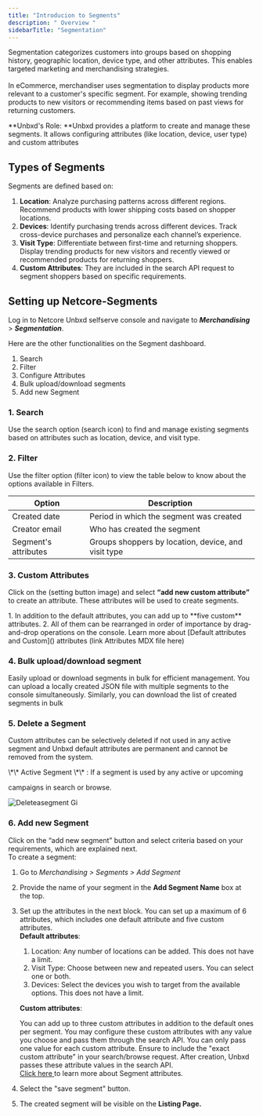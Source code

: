 ```yaml
---
title: "Introducion to Segments"
description: " Overview "
sidebarTitle: "Segmentation"
---
```


Segmentation categorizes customers into groups based on shopping history, geographic location, device type, and other attributes. This enables targeted marketing and merchandising strategies. \
\
In eCommerce, merchandiser uses segmentation to display products more relevant to a customer's specific segment. For example, showing trending products to new visitors or recommending items based on past views for returning customers.

\*\*Unbxd's Role: \*\*Unbxd provides a platform to create and manage these segments. It allows configuring attributes (like location, device, user type) and custom attributes

## Types of Segments

Segments are defined based on:

1. **Location**: Analyze purchasing patterns across different regions. Recommend products with lower shipping costs based on shopper locations.
2. **Devices**: Identify purchasing trends across different devices. Track cross-device purchases and personalize each channel’s experience.
3. **Visit Type**: Differentiate between first-time and returning shoppers. Display trending products for new visitors and recently viewed or recommended products for returning shoppers.
4. **Custom Attributes**: They are included in the search API request to segment shoppers based on specific requirements.

## Setting up Netcore-Segments

Log in to Netcore Unbxd selfserve console and navigate to **_Merchandising_** \> **_Segmentation_**.

Here are the other functionalities on the Segment dashboard.

1. Search
2. Filter
3. Configure Attributes
4. Bulk upload/download segments
5. Add new Segment

### 1. Search

Use the search option (search icon) to find and manage existing segments based on attributes such as location, device, and visit type.

### 2. Filter

Use the filter option (filter icon) to view the table below to know about the options available in Filters.

| Option               | Description                                         |
| -------------------- | --------------------------------------------------- |
| Created date         | Period in which the segment was created             |
| Creator email        | Who has created the segment                         |
| Segment's attributes | Groups shoppers by location, device, and visit type |

### 3. Custom Attributes

Click on the (setting button image) and select **“add new custom attribute”** to create an attribute. These attributes will be used to create segments.

<Info>
  1. In addition to the default attributes, you can add up to **five custom** attributes.
  2. All of them can be rearranged in order of importance by drag-and-drop operations on the console. Learn more about [Default attributes and Custom]() attributes (link Attributes MDX file here)
</Info>

### 4. Bulk upload/download segment

Easily upload or download segments in bulk for efficient management. You can upload a locally created JSON file with multiple segments to the console simultaneously. Similarly, you can download the list of created segments in bulk

### 5. Delete a Segment

Custom attributes can be selectively deleted if not used in any active segment and  Unbxd default  attributes are permanent and cannot be removed from the system.

<Info>
  \*\* Active Segment \*\* : If a segment is used by any active or upcoming

  campaigns in search or browse.
</Info>

![Deleteasegment Gi](/images/Deleteasegment.gif)

### 6. Add new Segment

Click on the “add new segment” button and select criteria based on your requirements, which are explained next.\
To create a segment:

1. Go to _Merchandising \> Segments \> Add Segment_
2. Provide the name of your segment in the **Add Segment Name** box at the top.
3. Set up the attributes in the next block. You can set up a maximum of 6 attributes, which includes one default attribute and five custom attributes.\
   **Default attributes**:
   1. Location: Any number of locations can be added. This does not have a limit.
   2. Visit Type: Choose between new and repeated users. You can select one or both.
   3. Devices: Select the devices you wish to target from the available options. This does not have a limit.

   **Custom attributes**:

   You can add up to three custom attributes in addition to the default ones per segment. You may configure these custom attributes with any value you choose and pass them through the search API. You can only pass one value for each custom attribute. Ensure to include the "exact custom attribute" in your search/browse request. After creation, Unbxd passes these attribute values in the search API.\
   [Click here ](https://docs.netcoreunbxd.com/Attributes)to learn more about Segment attributes.
4. Select the "save segment" button.
5. The created segment will be visible on the **Listing Page.**
